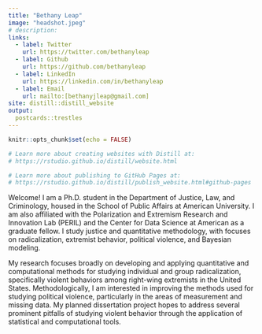 ```yaml
---
title: "Bethany Leap"
image: "headshot.jpeg"
# description: 
links: 
  - label: Twitter
    url: https://twitter.com/bethanyleap
  - label: Github
    url: https://github.com/bethanyleap
  - label: LinkedIn
    url: https://linkedin.com/in/bethanyleap
  - label: Email
    url: mailto:[bethanyjleap@gmail.com]
site: distill::distill_website
output: 
  postcards::trestles
---
```


```r
knitr::opts_chunk$set(echo = FALSE)

# Learn more about creating websites with Distill at:
# https://rstudio.github.io/distill/website.html

# Learn more about publishing to GitHub Pages at:
# https://rstudio.github.io/distill/publish_website.html#github-pages

```

Welcome! I am a Ph.D. student in the Department of Justice, Law, and Criminology, housed in the School of Public Affairs at American University. I am also affiliated with the Polarization and Extremism Research and Innovation Lab (PERIL) and the Center for Data Science at American as a graduate fellow. I study justice and quantitative methodology, with focuses on radicalization, extremist behavior, political violence, and Bayesian modeling.  

My research focuses broadly on developing and applying quantitative and computational methods for studying individual and group radicalization, specifically violent behaviors among right-wing extremists in the United States. Methodologically, I am interested in improving the methods used for studying political violence, particularly in the areas of measurement and missing data. My planned dissertation project hopes to address several prominent pitfalls of studying violent behavior through the application of statistical and computational tools.



